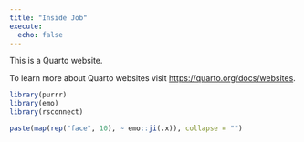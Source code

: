 ```yaml
---
title: "Inside Job"
execute:
  echo: false
---
```


This is a Quarto website.

To learn more about Quarto websites visit <https://quarto.org/docs/websites>.

```r

library(purrr)
library(emo)
library(rsconnect)

```

```r

paste(map(rep("face", 10), ~ emo::ji(.x)), collapse = "")

```